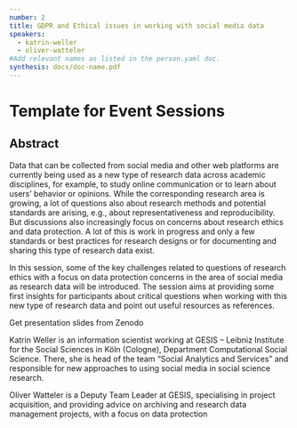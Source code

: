 ```yaml
---
number: 2
title: GDPR and Ethical issues in working with social media data
speakers:
  - katrin-weller
  - oliver-watteler
#Add relevant names as listed in the person.yaml doc.
synthesis: docs/doc-name.pdf
---
```


# Template for Event Sessions

## Abstract

Data that can be collected from social media and other web platforms are
currently being used as a new type of research data across academic disciplines,
for example, to study online communication or to learn about users’ behavior or
opinions. While the corresponding research area is growing, a lot of questions
also about research methods and potential standards are arising, e.g., about
representativeness and reproducibility. But discussions also increasingly focus
on concerns about research ethics and data protection. A lot of this is work in
progress and only a few standards or best practices for research designs or for
documenting and sharing this type of research data exist.

In this session, some of the key challenges related to questions of research
ethics with a focus on data protection concerns in the area of social media as
research data will be introduced. The session aims at providing some first
insights for participants about critical questions when working with this new
type of research data and point out useful resources as references.

<Link link="https://zenodo.org/record/4518893#.YGH1ZUhKhPU">
  Get presentation slides from Zenodo
</Link>

<Download download="docs/doc-name.pdf" />

<Youtube
  id="CWQFAhVSPUQ"
  caption="GDPR & Ethical Issues with Social Media Data"
/>
<p>
</p>
<Speakers>
<Speaker speaker="katrin-weller">

Katrin Weller is an information scientist working at GESIS – Leibniz Institute
for the Social Sciences in Köln (Cologne), Department Computational Social
Science. There, she is head of the team “Social Analytics and Services” and
responsible for new approaches to using social media in social science research.

</Speaker>

<Speaker speaker="oliver-watteler">

Oliver Watteler is a Deputy Team Leader at GESIS, specialising in project
acquisition, and providing advice on archiving and research data management
projects, with a focus on data protection

</Speaker>

</Speakers>
